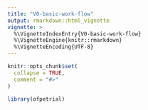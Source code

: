 ```yaml
---
title: "V0-basic-work-flow"
output: rmarkdown::html_vignette
vignette: >
  %\VignetteIndexEntry{V0-basic-work-flow}
  %\VignetteEngine{knitr::rmarkdown}
  %\VignetteEncoding{UTF-8}
---
```


```r
knitr::opts_chunk$set(
  collapse = TRUE,
  comment = "#>"
)
```

```r
library(ofpetrial)
```
